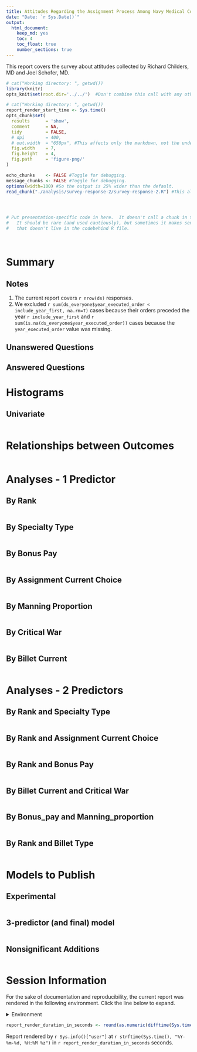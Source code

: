 ```yaml
---
title: Attitudes Regarding the Assignment Process Among Navy Medical Corps Officers
date: "Date: `r Sys.Date()`"
output:
  html_document:
    keep_md: yes
    toc: 4
    toc_float: true
    number_sections: true
---
```


This report covers the survey about attitudes collected by Richard Childers, MD and Joel Schofer, MD.

<!--  Set the working directory to the repository's base directory; this assumes the report is nested inside of two directories.-->
```r
# cat("Working directory: ", getwd())
library(knitr)
opts_knit$set(root.dir='../../')  #Don't combine this call with any other chunk -especially one that uses file paths.
```

<!-- Set the report-wide options, and point to the external code file. -->
```r
# cat("Working directory: ", getwd())
report_render_start_time <- Sys.time()
opts_chunk$set(
  results      = 'show', 
  comment      = NA, 
  tidy         = FALSE,
  # dpi        = 400,
  # out.width  = "650px", #This affects only the markdown, not the underlying png file.  The height will be scaled appropriately.
  fig.width    = 7, 
  fig.height   = 4, 
  fig.path     = 'figure-png/'
)

echo_chunks    <- FALSE #Toggle for debugging.
message_chunks <- FALSE #Toggle for debugging.
options(width=100) #So the output is 25% wider than the default.
read_chunk("./analysis/survey-response-2/survey-response-2.R") #This allows knitr to call chunks tagged in the underlying *.R file.
```

<!-- Load 'sourced' R files.  Suppress the output when loading sources. --> 
```r
```

<!-- Load packages, or at least verify they're available on the local machine.  Suppress the output when loading packages. --> 
```r
```

<!-- Load any global functions and variables declared in the R file.  Suppress the output. --> 
```r
```

<!-- Declare any global functions specific to a Rmd output.  Suppress the output. --> 
```r
# Put presentation-specific code in here.  It doesn't call a chunk in the codebehind file.
#   It should be rare (and used cautiously), but sometimes it makes sense to include code in Rmd 
#   that doesn't live in the codebehind R file.
```

<!-- Load the datasets.   -->
```r
```

<!-- Tweak the datasets.   -->
```r
```

Summary {.tabset .tabset-fade .tabset-pills}
============================================

Notes 
-----------------------------------

1. The current report covers `r nrow(ds)` responses.
1. We excluded `r sum(ds_everyone$year_executed_order < include_year_first, na.rm=T)` cases because their orders preceded the year `r include_year_first` and `r sum(is.na(ds_everyone$year_executed_order))` cases because the `year_executed_order` value was missing.

Unanswered Questions
-----------------------------------

Answered Questions
-----------------------------------

Histograms
============================================

Univariate
-----------------------------------
```r
```

Relationships between Outcomes
============================================
```r
```


Analyses - 1 Predictor
============================================

By Rank
-----------------------------------
```r
```

By Specialty Type
-----------------------------------
```r
```

By Bonus Pay
-----------------------------------
```r
```

By Assignment Current Choice
-----------------------------------
```r
```


By Manning Proportion
-----------------------------------
```r
```

By Critical War
-----------------------------------
```r
```

By Billet Current
-----------------------------------
```r
```


Analyses - 2 Predictors
============================================


By Rank and Specialty Type
-----------------------------------
```r
```

By Rank and Assignment Current Choice
-----------------------------------
```r
```

By Rank and Bonus Pay
-----------------------------------
```r
```

By Billet Current and Critical War
-----------------------------------
```r
```

By Bonus_pay and Manning_proportion
-----------------------------------
```r
```

By Rank and Billet Type
-----------------------------------
```r
```

Models to Publish
===================================


Experimental
-----------------------------------
```r
```

3-predictor (and final) model
-----------------------------------
```r
```

Nonsignificant Additions
-----------------------------------
```r
```


Session Information
============================================

For the sake of documentation and reproducibility, the current report was rendered in the following environment.  Click the line below to expand.

<details>
  <summary>Environment <span class="glyphicon glyphicon-plus-sign"></span></summary>
```r
if( requireNamespace("devtools", quietly = TRUE) ) {
  devtools::session_info()
} else {
  sessionInfo()
} 
```
</details>

```r
report_render_duration_in_seconds <- round(as.numeric(difftime(Sys.time(), report_render_start_time, units="secs")))
```

Report rendered by `r Sys.info()["user"]` at `r strftime(Sys.time(), "%Y-%m-%d, %H:%M %z")` in `r report_render_duration_in_seconds` seconds.
